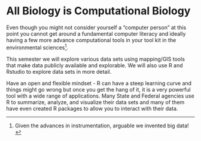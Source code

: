 # All Biology is Computational Biology

Even though you might not consider yourself a "computer person" at this point you cannot get around a fundamental computer literacy and ideally having a few more advance computational tools in your tool kit in the environmental sciences^[Given the advances in instrumentation, arguable we invented big data!].

This semester we will explore various data sets using mapping/GIS tools that make data publicly available and explorable. We will also use R and Rstudio to explore data sets in more detail.

Have an open and flexible mindset - R can have a steep learning curve and things might go wrong but once you get the hang of it, it is a very powerful tool with a wide range of applications. Many State and Federal agencies use R to summarize, analyze, and visualize their data sets and many of them have even created R packages to allow you to interact with their data.